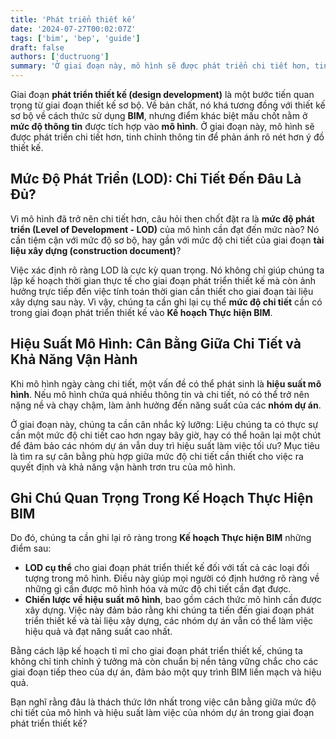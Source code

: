 ```yaml
---
title: 'Phát triển thiết kế'
date: '2024-07-27T00:02:07Z'
tags: ['bim', 'bep', 'guide']
draft: false
authors: ['ductruong']
summary: 'Ở giai đoạn này, mô hình sẽ được phát triển chi tiết hơn, tinh chỉnh thông tin để phản ánh rõ nét hơn ý đồ thiết kế.'
---
```


Giai đoạn **phát triển thiết kế (design development)** là một bước tiến quan trọng từ giai đoạn thiết kế sơ bộ. Về bản chất, nó khá tương đồng với thiết kế sơ bộ về cách thức sử dụng **BIM**, nhưng điểm khác biệt mấu chốt nằm ở **mức độ thông tin** được tích hợp vào **mô hình**. Ở giai đoạn này, mô hình sẽ được phát triển chi tiết hơn, tinh chỉnh thông tin để phản ánh rõ nét hơn ý đồ thiết kế.

<TOCInline toc={props.toc} exclude="" />

## Mức Độ Phát Triển (LOD): Chi Tiết Đến Đâu Là Đủ?

Vì mô hình đã trở nên chi tiết hơn, câu hỏi then chốt đặt ra là **mức độ phát triển (Level of Development - LOD)** của mô hình cần đạt đến mức nào? Nó cần tiệm cận với mức độ sơ bộ, hay gần với mức độ chi tiết của giai đoạn **tài liệu xây dựng (construction document)**?

Việc xác định rõ ràng LOD là cực kỳ quan trọng. Nó không chỉ giúp chúng ta lập kế hoạch thời gian thực tế cho giai đoạn phát triển thiết kế mà còn ảnh hưởng trực tiếp đến việc tính toán thời gian cần thiết cho giai đoạn tài liệu xây dựng sau này. Vì vậy, chúng ta cần ghi lại cụ thể **mức độ chi tiết** cần có trong giai đoạn phát triển thiết kế vào **Kế hoạch Thực hiện BIM**.

## Hiệu Suất Mô Hình: Cân Bằng Giữa Chi Tiết và Khả Năng Vận Hành

Khi mô hình ngày càng chi tiết, một vấn đề có thể phát sinh là **hiệu suất mô hình**. Nếu mô hình chứa quá nhiều thông tin và chi tiết, nó có thể trở nên nặng nề và chạy chậm, làm ảnh hưởng đến năng suất của các **nhóm dự án**.

Ở giai đoạn này, chúng ta cần cân nhắc kỹ lưỡng: Liệu chúng ta có thực sự cần một mức độ chi tiết cao hơn ngay bây giờ, hay có thể hoãn lại một chút để đảm bảo các nhóm dự án vẫn duy trì hiệu suất làm việc tối ưu? Mục tiêu là tìm ra sự cân bằng phù hợp giữa mức độ chi tiết cần thiết cho việc ra quyết định và khả năng vận hành trơn tru của mô hình.

## Ghi Chú Quan Trọng Trong Kế Hoạch Thực Hiện BIM

Do đó, chúng ta cần ghi lại rõ ràng trong **Kế hoạch Thực hiện BIM** những điểm sau:

- **LOD cụ thể** cho giai đoạn phát triển thiết kế đối với tất cả các loại đối tượng trong mô hình. Điều này giúp mọi người có định hướng rõ ràng về những gì cần được mô hình hóa và mức độ chi tiết cần đạt được.
- **Chiến lược về hiệu suất mô hình**, bao gồm cách thức mô hình cần được xây dựng. Việc này đảm bảo rằng khi chúng ta tiến đến giai đoạn phát triển thiết kế và tài liệu xây dựng, các nhóm dự án vẫn có thể làm việc hiệu quả và đạt năng suất cao nhất.

Bằng cách lập kế hoạch tỉ mỉ cho giai đoạn phát triển thiết kế, chúng ta không chỉ tinh chỉnh ý tưởng mà còn chuẩn bị nền tảng vững chắc cho các giai đoạn tiếp theo của dự án, đảm bảo một quy trình BIM liền mạch và hiệu quả.

Bạn nghĩ rằng đâu là thách thức lớn nhất trong việc cân bằng giữa mức độ chi tiết của mô hình và hiệu suất làm việc của nhóm dự án trong giai đoạn phát triển thiết kế?
